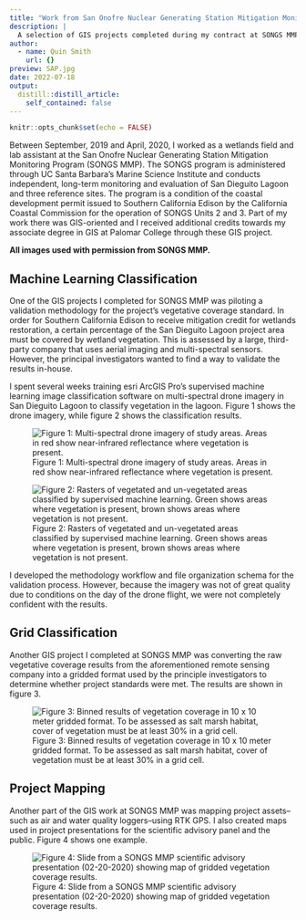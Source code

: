 ```yaml
---
title: "Work from San Onofre Nuclear Generating Station Mitigation Monitoring Program (2019-2020)"
description: |
  A selection of GIS projects completed during my contract at SONGS MMP. 
author:
  - name: Quin Smith
    url: {}
preview: SAP.jpg
date: 2022-07-18
output:
  distill::distill_article:
    self_contained: false
---
```



```r
knitr::opts_chunk$set(echo = FALSE)
```

Between September, 2019 and April, 2020, I worked as a wetlands field and lab assistant at the San Onofre Nuclear Generating Station Mitigation Monitoring Program (SONGS MMP). The SONGS program is administered through UC Santa Barbara's Marine Science Institute and conducts independent, long-term monitoring and evaluation of San Dieguito Lagoon and three reference sites. The program is a condition of the coastal development permit issued to Southern California Edison by the California Coastal Commission for the operation of SONGS Units 2 and 3. Part of my work there was GIS-oriented and I received additional credits towards my associate degree in GIS at Palomar College through these GIS project. 

**All images used with permission from SONGS MMP.**

## Machine Learning Classification

One of the GIS projects I completed for SONGS MMP was piloting a validation methodology for the project's vegetative coverage standard. In order for Southern California Edison to receive mitigation credit for wetlands restoration, a certain percentage of the San Dieguito Lagoon project area must be covered by wetland vegetation. This is assessed by a large, third-party company that uses aerial imaging and multi-spectral sensors. However, the principal investigators wanted to find a way to validate the results in-house.

I spent several weeks training esri ArcGIS Pro's supervised machine learning image classification software on multi-spectral drone imagery in San Dieguito Lagoon to classify vegetation in the lagoon. Figure 1 shows the drone imagery, while figure 2 shows the classification results.

![Figure 1: Multi-spectral drone imagery of study areas. Areas in red show near-infrared reflectance where vegetation is present.](imagery1024_1.jpg)

![Figure 2: Rasters of vegetated and un-vegetated areas classified by supervised machine learning. Green shows areas where vegetation is present, brown shows areas where vegetation is not present.](reclass_05_191024_1.jpg)

I developed the methodology workflow and file organization schema for the validation process. However, because the imagery was not of great quality due to conditions on the day of the drone flight, we were not completely confident with the results.

## Grid Classification

Another GIS project I completed at SONGS MMP was converting the raw vegetative coverage results from the aforementioned remote sensing company into a gridded format used by the principle investigators to determine whether project standards were met. The results are shown in figure 3.

![Figure 3: Binned results of vegetation coverage in 10 x 10 meter gridded format. To be assessed as salt marsh habitat, cover of vegetation must be at least 30% in a grid cell.](gridclass_layout1024_2.jpg)

## Project Mapping

Another part of the GIS work at SONGS MMP was mapping project assets--such as air and water quality loggers--using RTK GPS. I also created maps used in project presentations for the scientific advisory panel and the public. Figure 4 shows one example.

![Figure 4: Slide from a SONGS MMP scientific advisory presentation (02-20-2020) showing map of gridded vegetation coverage results.](SAP.jpg)
